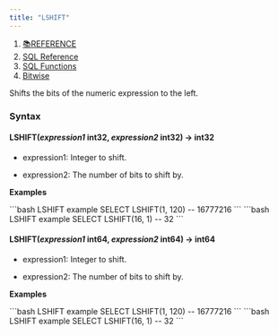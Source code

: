 ```yaml
---
title: "LSHIFT"
---
```


1. [📚REFERENCE](/reference)
2. [SQL Reference](/reference/sql-reference)
3. [SQL Functions](/reference/sql-reference/all-functions)
4. [Bitwise](/reference/sql-reference/all-functions/bitwise)

Shifts the bits of the numeric expression to the left.

### Syntax

#### LSHIFT(*expression1* int32, *expression2* int32) → int32

* expression1: Integer to shift.

* expression2: The number of bits to shift by.

**Examples**

<CodeGroup>
  ```bash LSHIFT example
  SELECT LSHIFT(1, 120)
  -- 16777216
  ```
</CodeGroup>

<CodeGroup>
  ```bash LSHIFT example
  SELECT LSHIFT(16, 1)
  -- 32
  ```
</CodeGroup>

#### LSHIFT(*expression1* int64, *expression2* int64) → int64

* expression1: Integer to shift.

* expression2: The number of bits to shift by.

**Examples**

<CodeGroup>
  ```bash LSHIFT example
  SELECT LSHIFT(1, 120)
  -- 16777216
  ```
</CodeGroup>

<CodeGroup>
  ```bash LSHIFT example
  SELECT LSHIFT(16, 1)
  -- 32
  ```
</CodeGroup>
